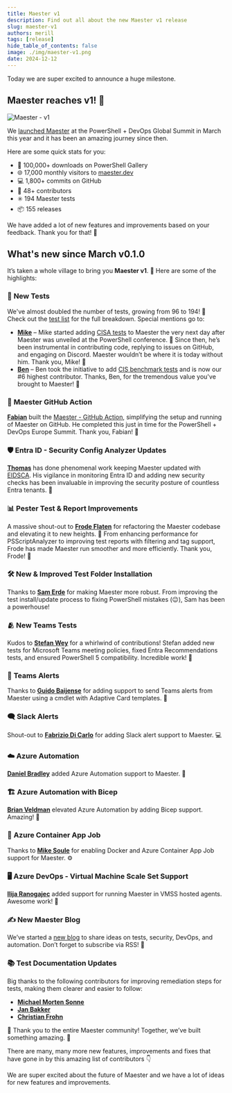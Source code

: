 ```yaml
---
title: Maester v1
description: Find out all about the new Maester v1 release
slug: maester-v1
authors: merill
tags: [release]
hide_table_of_contents: false
image: ./img/maester-v1.png
date: 2024-12-12
---
```


Today we are super excited to announce a huge milestone.

## Maester reaches v1! 🎉

![Maester - v1](./img/maester-v1.png)


<!-- truncate -->

We [launched Maester](https://www.youtube.com/watch?v=xfs02tjSU24) at the PowerShell + DevOps Global Summit in March this year and it has been an amazing journey since then.

Here are some quick stats for you:
* 🚀 100,000+ downloads on PowerShell Gallery
* 🌐 17,000 monthly visitors to [maester.dev](https://maester.dev)
* 💻 1,800+ commits on GitHub
* 🤝 48+ contributors
* ✳️ 194 Maester tests
* 📦 155 releases

We have added a lot of new features and improvements based on your feedback. Thank you for that! 🙏

## What's new since March v0.1.0

It’s taken a whole village to bring you **Maester v1**. 🌟 Here are some of the highlights:

### 🧪 **New Tests**
We've almost doubled the number of tests, growing from 96 to 194! 🎉 Check out the [test list](https://github.com/maester365/maester/blob/main/docs/tests.md) for the full breakdown. Special mentions go to:
- [**Mike**](https://github.com/soulemike) – Mike started adding [CISA tests](/docs/tests/cisa/entra) to Maester the very next day after Maester was unveiled at the PowerShell conference. 🚀 Since then, he’s been instrumental in contributing code, replying to issues on GitHub, and engaging on Discord. Maester wouldn’t be where it is today without him. Thank you, Mike! 🙌
- [**Ben**](https://github.com/NZLostboy) – Ben took the initiative to add [CIS benchmark tests](/docs/tests/cis/) and is now our #6 highest contributor. Thanks, Ben, for the tremendous value you've brought to Maester! 💪

### 🤖 **Maester GitHub Action**
[**Fabian**](https://github.com/f-bader) built the [Maester - GitHub Action](https://github.com/marketplace/actions/maester-action), simplifying the setup and running of Maester on GitHub. He completed this just in time for the PowerShell + DevOps Europe Summit. Thank you, Fabian! 👏

### 🛡️ **Entra ID - Security Config Analyzer Updates**
[**Thomas**](https://github.com/Cloud-Architekt) has done phenomenal work keeping Maester updated with [EIDSCA](/docs/tests/eidsca/). His vigilance in monitoring Entra ID and adding new security checks has been invaluable in improving the security posture of countless Entra tenants. 🙏

### 📊 **Pester Test & Report Improvements**
A massive shout-out to [**Frode Flaten**](https://github.com/fflaten) for refactoring the Maester codebase and elevating it to new heights. 🚀 From enhancing performance for PSScriptAnalyzer to improving test reports with filtering and tag support, Frode has made Maester run smoother and more efficiently. Thank you, Frode! 🌟

### 🛠️ **New & Improved Test Folder Installation**
Thanks to [**Sam Erde**](https://github.com/SamErde) for making Maester more robust. From improving the test install/update process to fixing PowerShell mistakes (😉), Sam has been a powerhouse!

### 🫂 **New Teams Tests**
Kudos to [**Stefan Wey**](https://github.com/weyCC81) for a whirlwind of contributions! Stefan added new tests for Microsoft Teams meeting policies, fixed Entra Recommendations tests, and ensured PowerShell 5 compatibility. Incredible work! 👏

### 💬 **Teams Alerts**
Thanks to [**Guido Baijense**](https://github.com/GuidoBaijense) for adding support to send Teams alerts from Maester using a cmdlet with Adaptive Card templates. 💬

### 🗨️ **Slack Alerts**
Shout-out to [**Fabrizio Di Carlo**](https://github.com/fdicarlo) for adding Slack alert support to Maester. 💻

### ☁️ **Azure Automation**
[**Daniel Bradley**](https://github.com/DanielBradley1) added Azure Automation support to Maester. 🚀

### 🏗️ **Azure Automation with Bicep**
[**Brian Veldman**](https://github.com/brianveldman) elevated Azure Automation by adding Bicep support. Amazing! 🙌

### 🐳 **Azure Container App Job**
Thanks to [**Mike Soule**](https://github.com/soulemike) for enabling Docker and Azure Container App Job support for Maester. ⚙️

### 🖥️ **Azure DevOps - Virtual Machine Scale Set Support**
[**Ilija Ranogajec**](https://github.com/iranogajec) added support for running Maester in VMSS hosted agents. Awesome work! 🚀

### ✍️ **New Maester Blog**
We’ve started a [new blog](https://maester365.github.io/) to share ideas on tests, security, DevOps, and automation. Don’t forget to subscribe via RSS! 📰

### 📚 **Test Documentation Updates**
Big thanks to the following contributors for improving remediation steps for tests, making them clearer and easier to follow:
- [**Michael Morten Sonne**](https://github.com/michaelmsonne)
- [**Jan Bakker**](https://github.com/BakkerJan)
- [**Christian Frohn**](https://github.com/ChrFrohn)

🎉 Thank you to the entire Maester community! Together, we’ve built something amazing. 🚀



There are many, many more new features, improvements and fixes that have gone in by this amazing list of contributors 👇



We are super excited about the future of Maester and we have a lot of ideas for new features and improvements.
